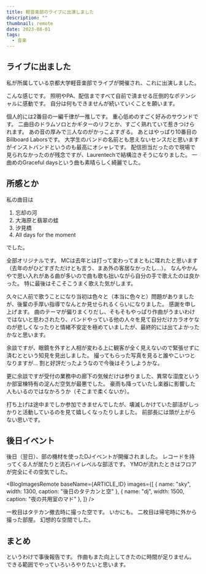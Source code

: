 ```yaml
---
title: 軽音楽部のライブに出演しました
description: ""
thumbnail: remote
date: 2023-08-01
tags:
  - 音楽
---
```




## ライブに出ました

私が所属している京都大学軽音楽部でライブが開催され、これに出演しました。

<EmbedYoutube id="J8dWwdjeNRg" />

こんな感じです。
照明やPA、配信まですべて自前で済ませる圧倒的なポテンシャルに感動です。
自分は何もできませんが続いていくことを願います。

個人的には2番目の一編千律が一推しです。
重心低めのすごく好みのサウンドです。
二曲目のドラムソロとかギターのリフとか、すごく熟れていて惹きつけられます。
あの音の厚みで三人なのがかっこよすぎる。
あとはやっぱり10番目のBillboard Laborsです。
大学生のバンドの名前とも思えないセンスだと思いますがインストバンドというのも最高にオシャレです。
配信担当だったので現場で見られなかったのが残念ですが、Laurentechで結構泣きそうになりました。
一曲めのGraceful daysという曲も素晴らしく綺麗でした。

## 所感とか

私の曲目は

1. 忘却の河
1. 大海原と翡翠の蛙
1. 汐見橋
1. All days for the moment

でした。

全部オリジナルです。
MCは去年とは打って変わってまともに喋れたと思います（去年のがひどすぎただけとも言う、まあ外の客居なかったし...）。
なんやかんやで思い入れがある曲が多いので曲も歌も拙いながら自分の手で歌えたのは良かった。
特に最後はそこそこうまく歌えた気がします。

久々に人前で歌うことになり当初は色々と（本当に色々と）問題がありましたが、後輩の手厚い指導でなんとか見せられるくらいになりました。
感謝を申し上げます。
曲のテーマが偏りまくりだし、そもそもやっぱり作曲がうまいわけではないと思わされたり、バンドやっている他の人々を見て自分だけカラオケなのが悲しくなったりと情緒不安定を極めていましたが、最終的には出てよかったかなと思います。

余談ですが、眼鏡を外すと人相が変わる上に観客が全く見えないので緊張せずに済むとという知見を見出しました。
撮ってもらった写真を見ると誰やこいつとなりますが...
割と好評だったようなので今後はそうしようかな。

更に余談ですが受付の業務中の廊下の気候だけは参りました、異常な湿度というか部室棟特有の淀んだ空気が最悪でした。
豪雨も降っていたし楽器に影響した人もいるのではなかろうか（そこまで柔くないか）。

打ち上げは途中までしか参加できませんでしたが、壊滅しかけていた部活がしっかりと活動しているのを見て嬉しくなったりしました。
前部長には頭が上がらない思いです。

## 後日イベント

後日（翌日）、部の機材を使ったDJイベントが開催されました。
レコードを持ってくる人が居たりと流石ハイレベルな部活です。
YMOが流れたときはフロアが完全にその空気でした。

<BlogImagesRemote
  baseName={ARTICLE_ID}
  images={[
    { name: "sky", width: 1300, caption: "後日のタテカンと空" },
    { name: "dj", width: 1500, caption: "夜の共用室のマド" },
  ]}
/>

一枚目はタテカン撤去時に撮った空です。
いかにも。
二枚目は帰宅時に外から撮った部屋。
幻想的な空間でした。

## まとめ

というわけで事後報告です。
作曲もまた向上してきたのに時間が足りません。
できる範囲でやっていろいろやりたいと思います。
